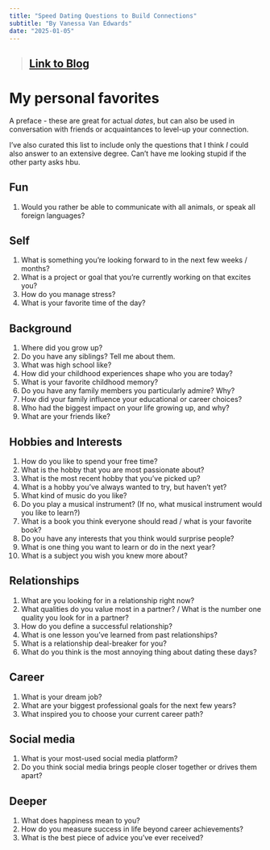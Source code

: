 ```yaml
---
title: "Speed Dating Questions to Build Connections"
subtitle: "By Vanessa Van Edwards"
date: "2025-01-05"
--- 
```


> ## [Link to Blog](https://www.scienceofpeople.com/speed-dating-questions/)

# My personal favorites

A preface - these are great for actual *dates*, but can also be used in conversation with friends or acquaintances to level-up your connection.

I've also curated this list to include only the questions that I think *I* could also answer to an extensive degree. Can't have me looking stupid if the other party asks hbu. 

## Fun
1. Would you rather be able to communicate with all animals, or speak all foreign languages?

## Self
1. What is something you're looking forward to in the next few weeks / months?
2. What is a project or goal that you're currently working on that excites you?
3. How do you manage stress?
4. What is your favorite time of the day?

## Background
1. Where did you grow up?
2. Do you have any siblings? Tell me about them.
3. What was high school like?
4. How did your childhood experiences shape who you are today?
5. What is your favorite childhood memory?
6. Do you have any family members you particularly admire? Why?
7. How did your family influence your educational or career choices?
8. Who had the biggest impact on your life growing up, and why?
9. What are your friends like?

## Hobbies and Interests
1. How do you like to spend your free time?
2. What is the hobby that you are most passionate about?
3. What is the most recent hobby that you've picked up?
4. What is a hobby you've always wanted to try, but haven't yet?
5. What kind of music do you like?
6. Do you play a musical instrument? (If no, what musical instrument would you like to learn?)
7. What is a book you think everyone should read / what is your favorite book?
8. Do you have any interests that you think would surprise people?
9. What is one thing you want to learn or do in the next year?
10. What is a subject you wish you knew more about?

## Relationships
1. What are you looking for in a relationship right now?
2. What qualities do you value most in a partner? / What is the number one quality you look for in a partner?
3. How do you define a successful relationship?
4. What is one lesson you've learned from past relationships?
5. What is a relationship deal-breaker for you?
6. What do you think is the most annoying thing about dating these days?

## Career
1. What is your dream job?
2. What are your biggest professional goals for the next few years?
3. What inspired you to choose your current career path?

## Social media
1. What is your most-used social media platform?
2. Do you think social media brings people closer together or drives them apart?

## Deeper
1. What does happiness mean to you?
2. How do you measure success in life beyond career achievements?
3. What is the best piece of advice you've ever received?
